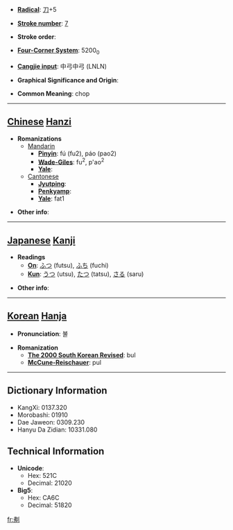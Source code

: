 * '''[[Wiktionary:Chinese radical index| Radical]]''': [[Wiktionary:Chinese radical index 刀|刀]]+5

* '''[[Wiktionary:Chinese total strokes index|Stroke number]]''': [[Wiktionary:Chinese total strokes index 7|7]]

* '''Stroke order''': 

* '''[[Wiktionary:Chinese four corner index|Four-Corner System]]''': 5200<sub>0</sub>

* '''[[Wiktionary:Chinese Cangjie index|Cangjie input]]''': 中弓中弓 (LNLN)

* '''Graphical Significance and Origin''': 

* '''Common Meaning''': chop

----

== [[Chinese]] [[Hanzi]] ==

* '''Romanizations'''
** [[Mandarin]]
*** '''[[Pinyin]]''': fú (fu2), páo (pao2)
*** '''[[Wade-Giles]]''': fu<sup>2</sup>, p'ao<sup>2</sup>
*** '''[[Yale]]''': 
**[[Cantonese]]
***'''[[Jyutping]]''':
***'''[[Penkyamp]]''': 
***'''[[Yale]]''': fat1

* '''Other info''': 

----

== [[Japanese]] [[Kanji]] ==

* '''Readings'''
** '''[[On]]''': [[ふつ]] (futsu), [[ふち]] (fuchi)
** '''[[Kun]]''': [[うつ]] (utsu), [[たつ]] (tatsu), [[さる]] (saru)

* '''Other info''':  

----

== [[Korean]] [[Hanja]] ==

* '''Pronunciation''': 불

* '''Romanization'''
** '''[[The 2000 South Korean Revised Romanization|The 2000 South Korean Revised]]''': bul
** '''[[McCune-Reischauer]]''': pul

----

== Dictionary Information ==

* KangXi: 0137.320
* Morobashi: 01910
* Dae Jaweon: 0309.230
* Hanyu Da Zidian: 10331.080

== Technical Information ==

* '''Unicode''':
** Hex: 521C
** Decimal: 21020
* '''Big5''':
** Hex: CA6C
** Decimal: 51820

[[fr:刜]]